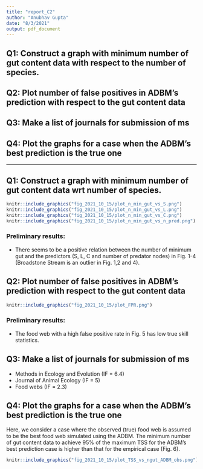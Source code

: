 ```yaml
---
title: "report_C2"
author: "Anubhav Gupta"
date: "8/3/2021"
output: pdf_document
---
```


## Q1: Construct a graph with minimum number of gut content data with respect to the number of species.

## Q2: Plot number of false positives in ADBM's prediction with respect to the gut content data

## Q3: Make a list of journals for submission of ms

## Q4: Plot the graphs for a case when the ADBM’s best prediction is the true one

---

## Q1: Construct a graph with minimum number of gut content data wrt number of species.

```r

knitr::include_graphics("fig_2021_10_15/plot_n_min_gut_vs_S.png")
knitr::include_graphics("fig_2021_10_15/plot_n_min_gut_vs_L.png")
knitr::include_graphics("fig_2021_10_15/plot_n_min_gut_vs_C.png")
knitr::include_graphics("fig_2021_10_15/plot_n_min_gut_vs_n_pred.png")
```

### Preliminary results:

-   There seems to be a positive relation between the number of minimum gut and the predictors (S, L, C and number of predator nodes) in Fig. 1-4 (Broadstone Stream is an outlier in Fig. 1,2 and 4).

## Q2: Plot number of false positives in ADBM's prediction with respect to the gut content data

```r

knitr::include_graphics("fig_2021_10_15/plot_FPR.png")
```

### Preliminary results:

-   The food web with a high false positive rate in Fig. 5 has low true skill statistics.

## Q3: Make a list of journals for submission of ms

-   Methods in Ecology and Evolution (IF = 6.4)\
-   Journal of Animal Ecology (IF = 5)\
-   Food webs (IF = 2.3)


## Q4: Plot the graphs for a case when the ADBM’s best prediction is the true one

Here, we consider a case where the observed (true) food web is assumed to be the best food web simulated using the ADBM. The minimum number of gut content data to achieve 95% of the maximum TSS for the ADBM's best prediction case is higher than that for the empirical case (Fig. 6).

```r

knitr::include_graphics("fig_2021_10_15/plot_TSS_vs_ngut_ADBM_obs.png")
```

